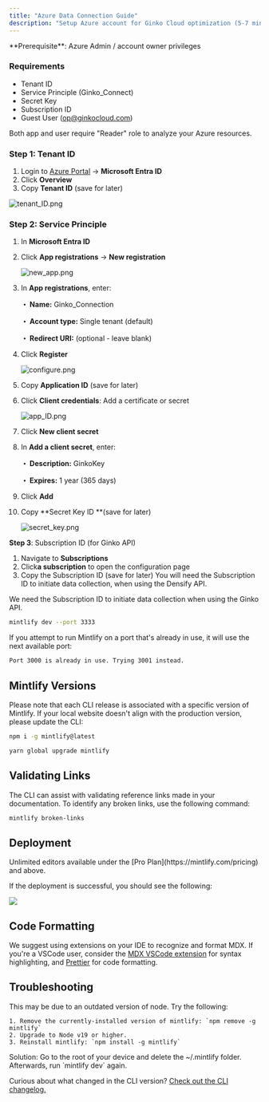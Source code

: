 ```yaml
---
title: "Azure Data Connection Guide"
description: "Setup Azure account for Ginko Cloud optimization (5-7 min.)"
---
```


<Info>
  **Prerequisite**:  Azure Admin / account owner privileges
</Info>

### **Requirements**

- Tenant ID
- Service Principle (Ginko_Connect)
- Secret Key
- Subscription ID
- Guest User (op@ginkocloud.com)

Both app and user require  "Reader" role to analyze your Azure resources.

### **Step 1**:  Tenant ID

1. Login to [<u>Azure Portal</u>](https://portal.azure.com)  →  **Microsoft Entra ID**
2. Click **Overview**
3. Copy **Tenant ID** (save for later)

![tenant_ID.png](/images/tenant_ID.png)

### **Step 2**:  Service Principle

 1. In **Microsoft Entra ID**
 2. Click **App registrations** → **New registration**

    ![new_app.png](/images/new_app.png)
 3. In **App registrations**, enter:

    **・ Name:** Ginko_Connection

    **・ Account type:** Single tenant (default)

    **・ Redirect URI:** (optional - leave blank)
 4. Click **Register**

    ![configure.png](/images/configure.png)
 5. Copy **Application ID** (save for later)
 6. Click **Client credentials**: Add a certificate or secret

    ![app_ID.png](/images/app_ID.png)
 7. Click **New client secret**
 8. In **Add a client secret**, enter:

    **・ Description:** GinkoKey

    **・ Expires:** 1 year (365 days)
 9. Click **Add**
10. Copy \*\*Secret Key ID \*\*(save for later)

    ![secret_key.png](/images/secret_key.png)

**Step 3**: Subscription ID (for Ginko API)

1. Navigate to **Subscriptions**
2. Click**a subscription**  to open the configuration page
3. Copy the Subscription ID (save for later) You will need the Subscription ID to initiate data collection, when using the Densify API.

We need the Subscription ID to initiate data collection when using the Ginko API.

```bash
mintlify dev --port 3333
```

If you attempt to run Mintlify on a port that's already in use, it will use the next available port:

```md
Port 3000 is already in use. Trying 3001 instead.
```

## Mintlify Versions

Please note that each CLI release is associated with a specific version of Mintlify. If your local website doesn't align with the production version, please update the CLI:

<CodeGroup>

```bash npm
npm i -g mintlify@latest
```


```bash yarn
yarn global upgrade mintlify
```

</CodeGroup>

## Validating Links

The CLI can assist with validating reference links made in your documentation. To identify any broken links, use the following command:

```bash
mintlify broken-links
```

## Deployment

<Tip>
  Unlimited editors available under the [Pro
  Plan](https://mintlify.com/pricing) and above.
</Tip>

If the deployment is successful, you should see the following:

<Frame>
  <img
    src="/images/checks-passed.png"
    style={{ borderRadius:"0.5rem" }}
  />
</Frame>

## Code Formatting

We suggest using extensions on your IDE to recognize and format MDX. If you're a VSCode user, consider the [MDX VSCode extension](https://marketplace.visualstudio.com/items?itemName=unifiedjs.vscode-mdx) for syntax highlighting, and [Prettier](https://marketplace.visualstudio.com/items?itemName=esbenp.prettier-vscode) for code formatting.

## Troubleshooting

<AccordionGroup>
  <Accordion title='Error: Could not load the "sharp" module using the darwin-arm64 runtime'>
    This may be due to an outdated version of node. Try the following:

    1. Remove the currently-installed version of mintlify: `npm remove -g mintlify`
    2. Upgrade to Node v19 or higher.
    3. Reinstall mintlify: `npm install -g mintlify`
  </Accordion>
  <Accordion title="Issue: Encountering an unknown error">
    Solution: Go to the root of your device and delete the ~/.mintlify folder. Afterwards, run `mintlify dev` again.
  </Accordion>
</AccordionGroup>

Curious about what changed in the CLI version? [Check out the CLI changelog.](https://www.npmjs.com/package/mintlify?activeTab=versions)